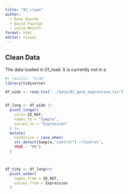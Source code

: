 ```yaml
---
title: "02_clean"
author: 
  - Rune Daucke 
  - David Faurdal
  - Luisa Weisch
format: html
editor: visual
---
```


## Clean Data

The data loaded in 01_load. It is currently not in a

```r
#| results: "hide"
library(tidyverse)
```

```r
df_wide <- read_tsv("../data/01_gene_expression.tsv")


df_long <- df_wide |>
  pivot_longer(
    cols=-ID_REF,
    names_to = "Sample",
    values_to = "Expression"
  ) |>
  mutate(
    Condition = case_when(
    str_detect(Sample,"control") ~"Control",
    TRUE ~ "PD")
  )



df_tidy <- df_long%>%
  pivot_wider(
    names_from = ID_REF,
    values_from = Expression
  )

```
